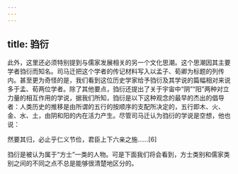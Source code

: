 ```yaml
---
---
---
```

title: 驺衍
---



此外，这里还必须特别提到与儒家发展相关的另一个文化思潮。这个思潮因其主要学者驺衍而知名。司马迁把这个学者的传记材料写入以孟子、荀卿为标题的列传内。甚至更为奇怪的是，我们看到这位历史学家给予驺衍及其学说的篇幅相对来说多于孟、荀两位学者。除了其他要点，驺衍还提出了关于宇宙中“阴”“阳”两种对立力量的相互作用的学说，据我们所知，驺衍是以下这种观念的最早的杰出的倡导者：人类历史的推移是由所谓的五行的按顺序的支配所决定的，五行即木、火、金、水、土，由阴和阳的内在活力产生。尽管司马迁认为驺衍的学说是空想，他也说：

然要其归，必止乎仁义节俭，君臣上下六亲之施……[6]



驺衍是被认为属于“方士”一类的人物。可是下面我们将会看到，方士类别和儒家类别之间的不同之点不总是能够很清楚地区分的。